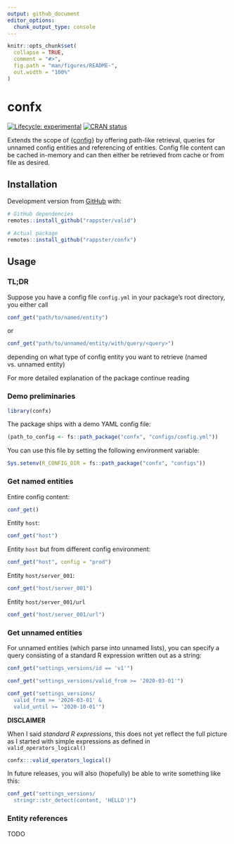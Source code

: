```yaml
---
output: github_document
editor_options: 
  chunk_output_type: console
---
```


<!-- README.md is generated from README.Rmd. Please edit that file -->

```r
knitr::opts_chunk$set(
  collapse = TRUE,
  comment = "#>",
  fig.path = "man/figures/README-",
  out.width = "100%"
)
```

# confx

<!-- badges: start -->
[![Lifecycle: experimental](https://img.shields.io/badge/lifecycle-experimental-orange.svg)](https://www.tidyverse.org/lifecycle/#experimental)
[![CRAN status](https://www.r-pkg.org/badges/version/confx)](https://CRAN.R-project.org/package=confx)
<!-- badges: end -->

Extends the scope of [{config}](https://www.github.com/rstudio/config) by offering path-like retrieval, queries for
unnamed config entities and referencing of entities. Config file content can be
cached in-memory and can then either be retrieved from cache or from file as
desired.

## Installation

Development version from [GitHub](https://github.com/) with:

```r
# GitHub dependencies
remotes::install_github("rappster/valid")

# Actual package
remotes::install_github("rappster/confx")
```

## Usage

### TL;DR

Suppose you have a config file `config.yml` in your package's root directory,
you either call

```r
conf_get("path/to/named/entity")
```

or 

```r
conf_get("path/to/unnamed/entity/with/query/<query>")
```

depending on what type of config entity you want to retrieve (named vs. unnamed
entity)

For more detailed explanation of the package continue reading

### Demo preliminaries

```r
library(confx)
```

The package ships with a demo YAML config file:

```r
(path_to_config <- fs::path_package("confx", "configs/config.yml"))
```

You can use this file by setting the following environment variable:

```r
Sys.setenv(R_CONFIG_DIR = fs::path_package("confx", "configs"))
```

### Get named entities

Entire config content:

```r
conf_get()
```

Entity `host`:

```r
conf_get("host")
```

Entity `host` but from different config environment:

```r
conf_get("host", config = "prod")
```

Entity `host/server_001`:

```r
conf_get("host/server_001")
```

Entity `host/server_001/url`

```r
conf_get("host/server_001/url")
```

### Get unnamed entities

For unnamed entities (which parse into unnamed lists), you can specify a query consisting of a standard R expression written out as a string:

```r
conf_get("settings_versions/id == 'v1'")
```

```r
conf_get("settings_versions/valid_from >= '2020-03-01'")
```

```r
conf_get("settings_versions/
  valid_from >= '2020-03-01' & 
  valid_until >= '2020-10-01'")
```

**DISCLAIMER**

When I said *standard R expressions*, this does not yet reflect the full picture as I started with simple expressions as defined in `valid_operators_logical()`

```r
confx:::valid_operators_logical()
```

In future releases, you will also (hopefully) be able to write something like
this:

```r
conf_get("settings_versions/
  stringr::str_detect(content, 'HELLO')")
```

### Entity references

TODO
